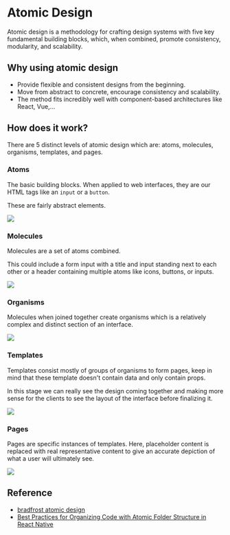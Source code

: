 # Atomic Design

Atomic design is a methodology for crafting design systems with five key fundamental building blocks, which, when combined, promote consistency, modularity, and scalability.

## Why using atomic design

- Provide flexible and consistent designs from the beginning.
- Move from abstract to concrete, encourage consistency and scalability.
- The method fits incredibly well with component-based architectures like React, Vue,...

## How does it work? 

There are 5 distinct levels of atomic design which are: atoms, molecules, organisms, templates, and pages.

### Atoms

The basic building blocks. When applied to web interfaces, they are our HTML tags like an `input` or a `button`.

These are fairly abstract elements.

![](https://bradfrost.com/wp-content/uploads/2013/06/atoms.jpg)


### Molecules

Molecules are a set of atoms combined. 

This could include a form input with a title and input standing next to each other or a header containing multiple atoms like icons, buttons, or inputs.

![](https://bradfrost.com/wp-content/uploads/2013/06/molecule.jpg)


### Organisms

Molecules when joined together create organisms which is a relatively complex and distinct section of an interface.

![](https://bradfrost.com/wp-content/uploads/2013/06/organism-examples.jpg)


### Templates

Templates consist mostly of groups of organisms to form pages, keep in mind that these template doesn't contain data and only contain props.

In this stage we can really see the design coming together and making more sense for the clients to see the layout of the interface before finalizing it.

![](https://bradfrost.com/wp-content/uploads/2013/06/template1.jpg)


### Pages

Pages are specific instances of templates. Here, placeholder content is replaced with real representative content to give an accurate depiction of what a user will ultimately see.

![](https://bradfrost.com/wp-content/uploads/2013/06/page1.jpg)


## Reference

- [bradfrost atomic design](https://bradfrost.com/blog/post/atomic-web-design)
- [Best Practices for Organizing Code with Atomic Folder Structure in React Native](https://medium.com/@prathiba2796/react-native-best-practices-for-organizing-code-with-atomic-folder-structure-131858653eb1)
